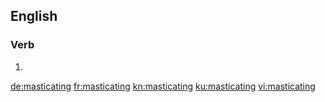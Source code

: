 ==English==

===Verb===
{{head|en|present participle}}

# {{present participle of|masticate|lang=en}}

[[de:masticating]]
[[fr:masticating]]
[[kn:masticating]]
[[ku:masticating]]
[[vi:masticating]]